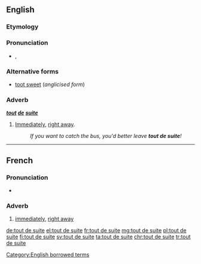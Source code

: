 ==English==

===Etymology===
{{etyl|fr|en}}

===Pronunciation===
* {{enPR|to͞ot'swēt'}}, {{IPA|/ˈtuːtˈswiːt/|lang=en}}

===Alternative forms===
* [[toot sweet]] (''anglicised form'')

===Adverb===
'''''[[tout]] [[de]] [[suite]]'''''

# {{label|en|colloquial}} [[immediately|Immediately]], [[right away]].
#: ''If you want to catch the bus, you'd better leave '''tout de suite'''!''

[[Category:English borrowed terms]]

----

==French==

===Pronunciation===
* {{IPA|/tu də sɥit/|lang=fr}}

===Adverb===
{{fr-adv|head=[[tout]] [[de]] [[suite]]}}

# {{label|fr|idiomatic}} [[immediately]], [[right away]]

[[de:tout de suite]]
[[el:tout de suite]]
[[fr:tout de suite]]
[[mg:tout de suite]]
[[pl:tout de suite]]
[[fi:tout de suite]]
[[sv:tout de suite]]
[[ta:tout de suite]]
[[chr:tout de suite]]
[[tr:tout de suite]]